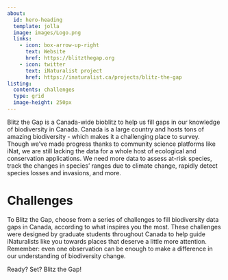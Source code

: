 ```yaml
---
about:
  id: hero-heading
  template: jolla
  image: images/Logo.png
  links:
    - icon: box-arrow-up-right
      text: Website
      href: https://blitzthegap.org
    - icon: twitter
      text: iNaturalist project
      href: https://inaturalist.ca/projects/blitz-the-gap
listing: 
  contents: challenges
  type: grid 
  image-height: 250px
---
```

:::{#hero-heading}

Blitz the Gap is a Canada-wide bioblitz to help us fill gaps in our knowledge of biodiversity in Canada. Canada is a large country and hosts tons of amazing biodiversity - which makes it a challenging place to survey. Though we’ve made progress thanks to community science platforms like iNat, we are still lacking the data for a whole host of ecological and conservation applications. We need more data to assess at-risk species, track the changes in species’ ranges due to climate change, rapidly detect species losses and invasions, and more. 

:::

# Challenges

To Blitz the Gap, choose from a series of challenges to fill biodiversity data gaps in Canada, according to what inspires you the most. These challenges were designed by graduate students throughout Canada to help guide iNaturalists like you towards places that deserve a little more attention. Remember: even one observation can be enough to make a difference in our understanding of biodiversity change.

Ready? Set? Blitz the Gap!
